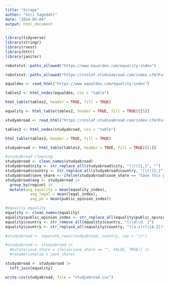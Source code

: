 ```yaml
---
title: "Scrape"
author: "Siri Sagedahl"
date: "2024-05-04"
output: html_document
---
```


```r
library(tidyverse)
library(stringr)
library(rvest)
library(httr)
library(janitor)
```


```r
robotstxt::paths_allowed("https://www.equaldex.com/equality-index")

robotstxt::paths_allowed("https://stolaf.studioabroad.com/index.cfm?FuseAction=Programs.ListAll&type=1")
```

```r
equaldex <- read_html("https://www.equaldex.com/equality-index")

tables2 <- html_nodes(equaldex, css = "table") 

html_table(tables2, header = TRUE, fill = TRUE)

equality <- html_table(tables2, header = TRUE, fill = TRUE)[[5]]
```


```r
studyabroad <- read_html("https://stolaf.studioabroad.com/index.cfm?FuseAction=Programs.ListAll&type=1")

tables3 <- html_nodes(studyabroad, css = "table") 

html_table(tables3, header = TRUE, fill = TRUE)

studyabroad <- html_table(tables3, header = TRUE, fill = TRUE)[[1]]
```

```r
#studyabroad cleaning
studyabroad <- clean_names(studyabroad)
studyabroad$city <- str_replace_all(studyabroad$city, "(\t){1,}", "")
studyabroad$country <- str_replace_all(studyabroad$country, "(\t){1,}", "")
studyabroad$save_share <- ifelse(studyabroad$save_share == "Save this program", "J-term", "Semester")
studyabroad$avg <- studyabroad |>
  group_by(region) |>
  mutate(avg_equality = mean(equality_index),
           avg_legal = mean(legal_index),
           avg_po = mean(public_opinion_index))
```

```r
#equality equality
equality <- clean_names(equality)
equality$public_opinion_index <- str_replace_all(equality$public_opinion_index, "â.", "NA")
equality$country <- str_remove_all(equality$country, "[\\d\\d. ]")
equality$country <- str_replace_all(equality$country, "([a-z]+)([A-Z])", "\\1 \\2")
```

```r
#studyabroad <- separate_rows(studyabroad, country, sep = "\n")
```

```r
#studyabroad <- studyabroad |>
  #mutate(save_share = ifelse(save_share == "", FALSE, TRUE)) |>
  #rename(interim = save_share)
```

```r
studyabroad <- studyabroad |>
  left_join(equality)
```

```r
write.csv(studyabroad, file = "studyabroad.csv")
```

